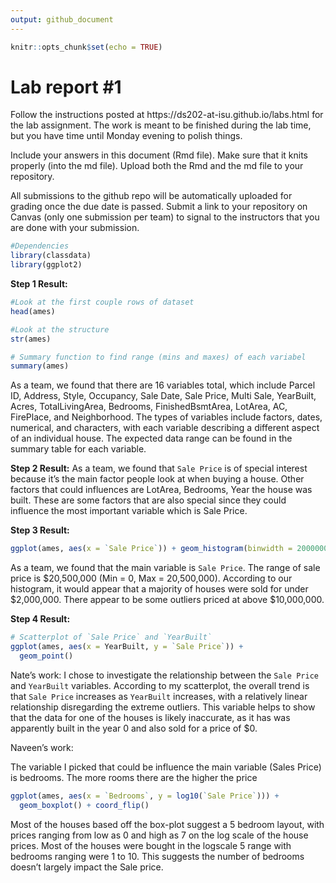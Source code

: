 ```yaml
---
output: github_document
---
```


<!-- README.md is generated from README.Rmd. Please edit the README.Rmd file -->


```r
knitr::opts_chunk$set(echo = TRUE)
```

# Lab report #1

Follow the instructions posted at https://ds202-at-isu.github.io/labs.html for the lab assignment. The work is meant to be finished during the lab time, but you have time until Monday evening to polish things.

Include your answers in this document (Rmd file). Make sure that it knits properly (into the md file). Upload both the Rmd and the md file to your repository.  

All submissions to the github repo will be automatically uploaded for grading once the due date is passed.
Submit a link to your repository on Canvas (only one submission per team) to signal to the instructors that you are done with your submission.
```r
#Dependencies
library(classdata)
library(ggplot2)
```


**Step 1 Result:**
```r
#Look at the first couple rows of dataset
head(ames)
```


```r
#Look at the structure
str(ames)
```
```r
# Summary function to find range (mins and maxes) of each variabel
summary(ames)
```

As a team, we found that there are 16 variables total, which include Parcel ID, Address, Style, Occupancy, Sale Date, Sale Price, Multi Sale, YearBuilt, Acres, TotalLivingArea, Bedrooms, FinishedBsmtArea, LotArea, AC, FirePlace, and Neighborhood. The types of variables include factors, dates, numerical, and characters, with each variable describing a different aspect of an individual house. The expected data range can be found in the summary table for each variable. 

**Step 2 Result:**
As a team, we found that `Sale Price` is of special interest because it's the main factor people look at when buying a house. Other factors that could influences are LotArea, Bedrooms, Year the house was built. These are some factors that are also special since they could influence the most important variable which is Sale Price. 

**Step 3 Result:**
```r
ggplot(ames, aes(x = `Sale Price`)) + geom_histogram(binwidth = 2000000, fill = "blue") + ggtitle("Histogram of Sales Price")
```

As a team, we found that the main variable is `Sale Price`. The range of sale price is $20,500,000 (Min = 0, Max = 20,500,000). According to our histogram, it would appear that a majority of houses were sold for under $2,000,000. There appear to be some outliers priced at above $10,000,000.

**Step 4 Result:**  
```r
# Scatterplot of `Sale Price` and `YearBuilt`
ggplot(ames, aes(x = YearBuilt, y = `Sale Price`)) +
  geom_point()
```
Nate's work: I chose to investigate the relationship between the `Sale Price` and `YearBuilt` variables. According to my scatterplot, the overall trend is that `Sale Price` increases as `YearBuilt` increases, with a relatively linear relationship disregarding the extreme outliers. This variable helps to show that the data for one of the houses is likely inaccurate, as it has was apparently built in the year 0 and also sold for a price of $0.



Naveen's work:

The variable I picked that could be influence the main variable (Sales Price) is bedrooms. The more rooms there are the higher the price

```r
ggplot(ames, aes(x = `Bedrooms`, y = log10(`Sale Price`))) +
  geom_boxplot() + coord_flip() 
```

Most of the houses based off the box-plot suggest a 5 bedroom layout, with prices ranging from low as 0 and high as 7 on the log scale of the house prices. Most of the houses were bought in the logscale 5 range with bedrooms ranging were 1 to 10. This suggests the number of bedrooms doesn't largely impact the Sale price.
